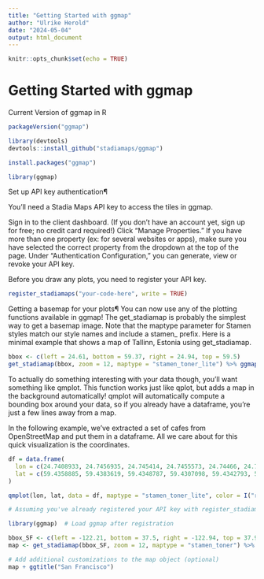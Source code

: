 ```yaml
---
title: "Getting Started with ggmap"
author: "Ulrike Herold"
date: "2024-05-04"
output: html_document
---
```


```r
knitr::opts_chunk$set(echo = TRUE)
```

# Getting Started with ggmap

Current Version of ggmap in R

```r
packageVersion("ggmap")
```
```r
library(devtools)
devtools::install_github("stadiamaps/ggmap")
```
```r
install.packages("ggmap")
```
```r
library(ggmap)
```

Set up API key authentication¶

You'll need a Stadia Maps API key to access the tiles in ggmap.

Sign in to the client dashboard. (If you don't have an account yet, sign up for free; no credit card required!)
Click "Manage Properties."
If you have more than one property (ex: for several websites or apps), make sure you have selected the correct property from the dropdown at the top of the page.
Under "Authentication Configuration," you can generate, view or revoke your API key.

Before you draw any plots, you need to register your API key.

```r

register_stadiamaps("your-code-here", write = TRUE)
```

Getting a basemap for your plots¶
You can now use any of the plotting functions available in ggmap! The get_stadiamap is probably the simplest way to get a basemap image. Note that the maptype parameter for Stamen styles match our style names and include a stamen_ prefix. Here is a minimal example that shows a map of Tallinn, Estonia using get_stadiamap.

```r
bbox <- c(left = 24.61, bottom = 59.37, right = 24.94, top = 59.5)
get_stadiamap(bbox, zoom = 12, maptype = "stamen_toner_lite") %>% ggmap()
```

To actually do something interesting with your data though, you'll want something like qmplot. This function works just like qplot, but adds a map in the background automatically! qmplot will automatically compute a bounding box around your data, so if you already have a dataframe, you're just a few lines away from a map.

In the following example, we've extracted a set of cafes from OpenStreetMap and put them in a dataframe. All we care about for this quick visualization is the coordinates.
```r
df = data.frame(
  lon = c(24.7408933, 24.7456935, 24.745414, 24.7455573, 24.74466, 24.7420517, 24.7406695, 24.7503795, 24.7451665, 24.7480215, 24.7465048, 24.7476525, 24.7461528, 24.745517, 24.7470942, 24.7456197, 24.7468268, 24.7433477, 24.7439016, 24.7456759, 24.7454717, 24.7492029, 24.7538602, 24.7421455, 24.7442811, 24.7499494, 24.7541156, 24.7496663, 24.7407915, 24.749436, 24.7496639, 24.7473202, 24.7500224, 24.7459907, 24.7435694, 24.737213, 24.7411354, 24.7457404, 24.744481, 24.7461543, 24.7498606, 24.7424696, 24.7478131, 24.7427942, 24.7414089, 24.7495252, 24.749662, 24.7457476, 24.7493961, 24.7483363, 24.7508932, 24.7456813, 24.7514706, 24.7467884, 24.7500806, 24.7381424, 24.7385634, 24.7482397, 24.7487323, 24.7515429, 24.7446615, 24.748973, 24.7485532, 24.7468977, 24.7454333, 24.7384107, 24.7487002, 24.7535016, 24.7389838, 24.7453955, 24.7448729, 24.7380715, 24.7503209),
  lat = c(59.4358885, 59.4383619, 59.4348787, 59.4307098, 59.4342793, 59.4386533, 59.4362213, 59.4369682, 59.4376537, 59.438031, 59.4370001, 59.4371395, 59.4388086, 59.4401727, 59.4391757, 59.4377618, 59.4367379, 59.4383531, 59.4376105, 59.4353492, 59.4379686, 59.4367582, 59.4338407, 59.43228, 59.435726, 59.4315892, 59.4293218, 59.4366903, 59.4360766, 59.4363518, 59.4375351, 59.4342403, 59.4409327, 59.4321987, 59.4333018, 59.4364968, 59.4384542, 59.4368014, 59.437154, 59.4377442, 59.4386843, 59.4388372, 59.435591, 59.4351632, 59.434102, 59.4359086, 59.4379891, 59.441055, 59.4362933, 59.4404203, 59.4414969, 59.4410772, 59.440026, 59.4367293, 59.4292313, 59.4412534, 59.4371417, 59.4357248, 59.4358888, 59.4353297, 59.4298636, 59.4320464, 59.4321256, 59.4313161, 59.4318567, 59.4440948, 59.4402673, 59.4335765, 59.4413692, 59.4364992, 59.4364868, 59.4425823, 59.4368323)
)

qmplot(lon, lat, data = df, maptype = "stamen_toner_lite", color = I("red"))
```

```r
# Assuming you've already registered your API key with register_stadiamaps

library(ggmap)  # Load ggmap after registration

bbox_SF <- c(left = -122.21, bottom = 37.5, right = -122.94, top = 37.9)
map <- get_stadiamap(bbox_SF, zoom = 12, maptype = "stamen_toner") %>% ggmap()  # Try a different maptype

# Add additional customizations to the map object (optional)
map + ggtitle("San Francisco")

```

